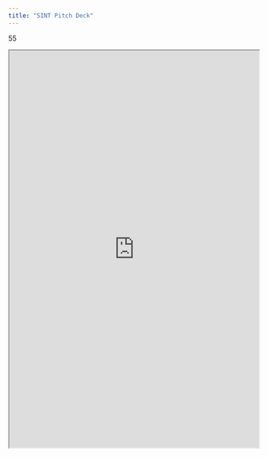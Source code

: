 ```yaml
---
title: "SINT Pitch Deck"
---
```

55
<iframe
  src="https://docsend.com/view/yx834sxqpzhsmksx"
  width="100%"
  height="800px"
  style={{ border: 'none' }}
  allowFullScreen
/>